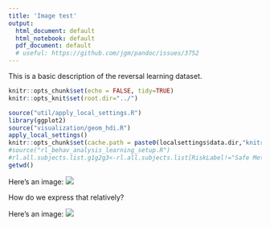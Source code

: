 ```yaml
---
title: 'Image test'
output:
  html_document: default
  html_notebook: default
  pdf_document: default
  # useful: https://github.com/jgm/pandoc/issues/3752
---
```


This is a basic description of the reversal learning dataset.



```r
knitr::opts_chunk$set(echo = FALSE, tidy=TRUE)
knitr::opts_knit$set(root.dir="../")

```

```r
source("util/apply_local_settings.R")
library(ggplot2)
source("visualization/geom_hdi.R")
apply_local_settings()
knitr::opts_chunk$set(cache.path = paste0(localsettings$data.dir,"knitrcache"))
#source("rl_behav_analysis_learning_setup.R")
#rl.all.subjects.list.g1g2g3<-rl.all.subjects.list[RiskLabel!="Safe Meth"]
getwd()
```
Here's an image:
![](/expdata/bensmith/joint-modeling/code/msm/behavioral-analysis/reversallearning/ReversalLearning_20130621/images/abs4.jpg)



How do we express that relatively?

Here's an image:
![](../ReversalLearning_20130621/images/abs4.jpg)





